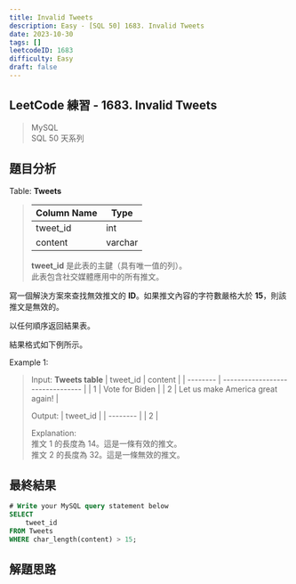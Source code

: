 ```yaml
---
title: Invalid Tweets
description: Easy - [SQL 50] 1683. Invalid Tweets
date: 2023-10-30
tags: []
leetcodeID: 1683
difficulty: Easy
draft: false
---
```


## LeetCode 練習 - 1683. Invalid Tweets
> MySQL  
> SQL 50 天系列

## 題目分析

Table: **Tweets**
> | Column Name | Type    |
> | ----------- | ------- |
> | tweet_id    | int     |
> | content     | varchar |
> 
> **tweet_id** 是此表的主鍵（具有唯一值的列）。  
> 此表包含社交媒體應用中的所有推文。

寫一個解決方案來查找無效推文的 **ID**。如果推文內容的字符數嚴格大於 **15**，則該推文是無效的。

以任何順序返回結果表。

結果格式如下例所示。

Example 1:  
> Input: **Tweets table**
> | tweet_id | content                          |
> | -------- | -------------------------------- |
> | 1        | Vote for Biden                   |
> | 2        | Let us make America great again! |
>
> Output:
> | tweet_id |
> | -------- |
> | 2        |
> 
> Explanation:  
> 推文 1 的長度為 14。這是一條有效的推文。  
> 推文 2 的長度為 32。這是一條無效的推文。

## 最終結果

```js:invalid-tweets.sql
# Write your MySQL query statement below
SELECT
    tweet_id
FROM Tweets
WHERE char_length(content) > 15;
```

## 解題思路